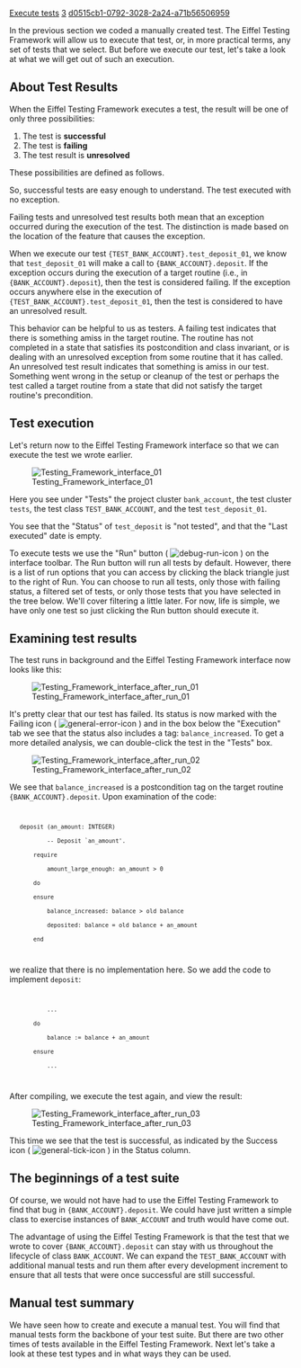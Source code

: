[[Property:title|Execute tests]]
[[Property:weight|3]]
[[Property:uuid|d0515cb1-0792-3028-2a24-a71b56506959]]
{{underconstruction}}



In the previous section we coded a manually created test. The Eiffel Testing Framework will allow us to execute that test, or, in more practical terms, any set of tests that we select. But before we execute our test, let's take a look at what we will get out of such an execution.  

==About Test Results==

When the Eiffel Testing Framework executes a test, the result will be one of only three possibilities:
# The test is '''successful'''
# The test is '''failing'''
# The test result is '''unresolved'''

These possibilities are defined as follows. 

{{definition|Successful test|A test which has executed without causing and exception to occur. }}


{{definition|Failing test|A test which has caused an exception to occur during its execution, specifically during the execution of a target routine. }}


{{definition|Unresolved test result|A test which has caused an exception to occur during its execution, but exclusive of the execution of a target routine. }}


So, successful tests are easy enough to understand. The test executed with no exception.

Failing tests and unresolved test results both mean that an exception occurred during the execution of the test. The distinction is made based on the location of the feature that causes the exception. 

When we execute our test <code>{TEST_BANK_ACCOUNT}.test_deposit_01</code>, we know that <code>test_deposit_01</code> will make a call to <code>{BANK_ACCOUNT}.deposit</code>. If the exception occurs during the execution of a target routine (i.e., in <code>{BANK_ACCOUNT}.deposit</code>), then the test is considered failing. If the exception occurs anywhere else in the execution of <code>{TEST_BANK_ACCOUNT}.test_deposit_01</code>, then the test is considered to have an unresolved result. 


{{note|Be aware that some early versions of the Eiffel Testing Framework reported some unresolved test results as failing tests. }}

This behavior can be helpful to us as testers. A failing test indicates that there is something amiss in the target routine. The routine has not completed in a state that satisfies its postcondition and class invariant, or is dealing with an unresolved exception from some routine that it has called. An unresolved test result indicates that something is amiss in our test. Something went wrong in the setup or cleanup of the test or perhaps the test called a target routine from a state that did not satisfy the target routine's precondition.


==Test execution==

Let's return now to the Eiffel Testing Framework interface so that we can execute the test we wrote earlier. 


[[Image:Testing Framework interface 01]]


Here you see under "Tests" the project cluster <code>bank_account</code>, the test cluster <code>tests</code>, the test class <code>TEST_BANK_ACCOUNT</code>, and the test <code>test_deposit_01</code>. 


{{note|If you've been working along in EiffelStudio, and you don't see this display, then go to the View combo box and type in "class" as shown in the pane above and press enter. Later we will see more about using the View and Filter boxes. }}


You see that the "Status" of <code>test_deposit</code> is "not tested", and that the "Last executed" date is empty.

To execute tests we use the "Run" button ( [[Image:debug-run-icon]] ) on the interface toolbar. The Run button will run all tests by default. However, there is a list of run options that you can access by clicking the black triangle just to the right of Run. You can choose to run all tests, only those with failing status, a filtered set of tests, or only those tests that you have selected in the tree below. We'll cover filtering a little later. For now, life is simple, we have only one test so just clicking the Run button should execute it. 

==Examining test results==

The test runs in background and the Eiffel Testing Framework interface now looks like this:


[[Image:Testing Framework interface after run 01]]


It's pretty clear that our test has failed. Its status is now marked with the Failing icon ( [[Image:general-error-icon]] ) and in the box below the "Execution" tab we see that the status also includes a tag: <code>balance_increased</code>. To get a more detailed analysis, we can double-click the test in the "Tests" box. 


[[Image:Testing Framework interface after run 02]]


We see that <code>balance_increased</code> is a postcondition tag on the target routine <code>{BANK_ACCOUNT}.deposit</code>. Upon examination of the code:

<code>
    deposit (an_amount: INTEGER)
            -- Deposit `an_amount'.
        require
            amount_large_enough: an_amount > 0
        do
        ensure
            balance_increased: balance > old balance
            deposited: balance = old balance + an_amount
        end
</code>

we realize that there is no implementation here. So we add the code to implement <code>deposit</code>:

<code>
            ...
        do
            balance := balance + an_amount
        ensure
            ...
</code>

After compiling, we execute the test again, and view the result:


[[Image:Testing Framework interface after run 03]]


This time we see that the test is successful, as indicated by the Success icon ( [[Image:general-tick-icon]] ) in the Status column. 

==The beginnings of a test suite==

Of course, we would not have had to use the Eiffel Testing Framework to find that bug in <code>{BANK_ACCOUNT}.deposit</code>. We could have just written a simple class to exercise instances of <code>BANK_ACCOUNT</code> and truth would have come out. 

The advantage of using the Eiffel Testing Framework is that the test that we wrote to cover <code>{BANK_ACCOUNT}.deposit</code> can stay with us throughout the lifecycle of class <code>BANK_ACCOUNT</code>. We can expand the <code>TEST_BANK_ACCOUNT</code> with additional manual tests and run them after every development increment to ensure that all tests that were once successful are still successful. 

==Manual test summary==

We have seen how to create and execute a manual test. You will find that manual tests form the backbone of your test suite. But there are two other times of tests available in the Eiffel Testing Framework. Next let's take a look at these test types and in what ways they can be used.



